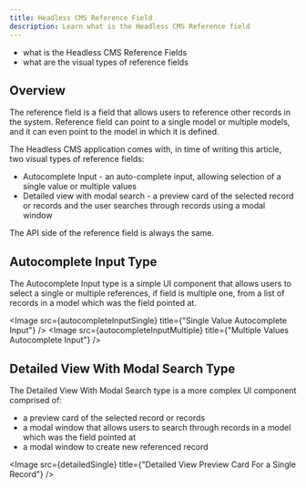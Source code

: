 ```yaml
---
title: Headless CMS Reference Field
description: Learn what is the Headless CMS Reference field
---
```




[//]: # (import detailedMultiple from "./assets/reference-detailed-multiple.png";)

<Alert type="success" title="What you'll learn">

- what is the Headless CMS Reference Fields
- what are the visual types of reference fields

</Alert>

## Overview

The reference field is a field that allows users to reference other records in the system.
Reference field can point to a single model or multiple models, and it can even point to the model in which it is defined.

The Headless CMS application comes with, in time of writing this article, two visual types of reference fields:
* Autocomplete Input - an auto-complete input, allowing selection of a single value or multiple values
* Detailed view with modal search - a preview card of the selected record or records and the user searches through records using a modal window

The API side of the reference field is always the same.

## Autocomplete Input Type

The Autocomplete Input type is a simple UI component that allows users to select a single or multiple references, if field is multiple one, from a list of records in a model which was the field pointed at.  

<Image src={autocompleteInputSingle} title={"Single Value Autocomplete Input"} />
<Image src={autocompleteInputMultiple} title={"Multiple Values Autocomplete Input"} />


## Detailed View With Modal Search Type

The Detailed View With Modal Search type is a more complex UI component comprised of:
* a preview card of the selected record or records
* a modal window that allows users to search through records in a model which was the field pointed at
* a modal window to create new referenced record

<Image src={detailedSingle} title={"Detailed View Preview Card For a Single Record"} />
